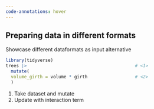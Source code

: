 ```yaml
---
code-annotations: hover
---
```


## Preparing data in different formats

Showcase different dataformats as input alternative

``` r
library(tidyverse)
trees |>                                         # <1>
  mutate(                                        
  volume_girth = volume * girth                  # <2>
  )                                              
```

1.  Take dataset and mutate
2.  Update with interaction term
